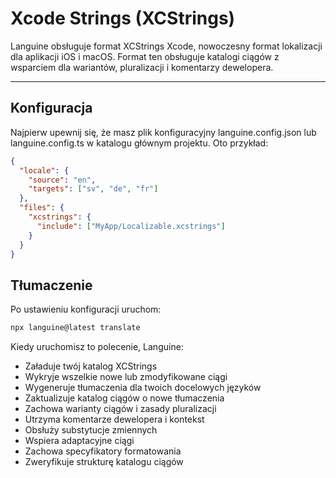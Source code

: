 # Xcode Strings (XCStrings)

Languine obsługuje format XCStrings Xcode, nowoczesny format lokalizacji dla aplikacji iOS i macOS. Format ten obsługuje katalogi ciągów z wsparciem dla wariantów, pluralizacji i komentarzy dewelopera.

---

## Konfiguracja

Najpierw upewnij się, że masz plik konfiguracyjny languine.config.json lub languine.config.ts w katalogu głównym projektu. Oto przykład:

```json
{
  "locale": {
    "source": "en",
    "targets": ["sv", "de", "fr"]
  },
  "files": {
    "xcstrings": {
      "include": ["MyApp/Localizable.xcstrings"]
    }
  }
}
```

## Tłumaczenie

Po ustawieniu konfiguracji uruchom:

```bash
npx languine@latest translate
```

Kiedy uruchomisz to polecenie, Languine:

- Załaduje twój katalog XCStrings
- Wykryje wszelkie nowe lub zmodyfikowane ciągi
- Wygeneruje tłumaczenia dla twoich docelowych języków
- Zaktualizuje katalog ciągów o nowe tłumaczenia
- Zachowa warianty ciągów i zasady pluralizacji
- Utrzyma komentarze dewelopera i kontekst
- Obsłuży substytucje zmiennych
- Wspiera adaptacyjne ciągi
- Zachowa specyfikatory formatowania
- Zweryfikuje strukturę katalogu ciągów
